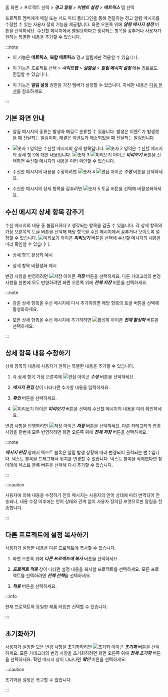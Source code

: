 홈 화면 > 프로젝트 선택 > ***경고 알림*** > ***이벤트 설정*** > ***메트릭스*** 탭 선택

프로젝트 멤버에게 메일 또는 서드 파티 플러그인을 통해 전달하는 경고 알림 메시지를 수정할 수 있는 사용자 정의 기능을 제공합니다. 화면 오른쪽 위에 ***알림 메시지 설정*** 버튼을 선택하세요. 수신할 메시지에서 불필요하다고 생각되는 항목을 감추거나 사용자가 원하는 특별한 내용을 추가할 수 있습니다.

<ImgLang img='notification-set-message.png' desc='알림 메시지 설정' />

:::note

* 이 기능은 **메트릭스**, **복합 메트릭스** 경고 알림에만 적용할 수 있습니다.

* 이 기능은 프로젝트 선택 > ***사이트맵*** > ***실험실*** > ***알림 메시지 설정*** 메뉴 경로로도 진입할 수 있습니다.

* 이 기능은 **알림 설정** 권한을 가진 멤버가 설정할 수 있습니다. 자세한 내용은 [다음 문서](../project/project-structure#project-auth)를 참조하세요.

:::


## 기본 화면 안내

<ImgLang img='notification-set-message-main.png' desc='알림 메시지 설정' />

* 알림 메시지의 종류는 <span class='occur set-noti'>발생</span>과 <span class='resolve set-noti'>해결</span>로 분류할 수 있습니다. <span class='occur set-noti'>발생</span>은 이벤트가 발생했을 때 전달되는 알림이며, <span class='resolve set-noti'>해결</span>은 이벤트가 해소되었을 때 전달되는 알림입니다.

* ![숫자 1](/img/number-01.png) 영역은 수신할 메시지의 상세 항목입니다. ![숫자 2](/img/number-02.png) 영역은 수신할 메시지의 상세 항목에 대한 내용입니다. ![숫자 3](/img/number-03.png) ![미리보기 아이콘](/img/ico-noti.svg) ***미리보기*** 버튼을 선택하면 수신할 메시지의 내용을 미리 확인할 수 있습니다.

* 수신한 메시지의 내용을 수정하려면 ![숫자 4](/img/number-04.png) ![편집 아이콘](/img/ico-edit.svg) ***수정*** 버튼을 선택하세요.

* 수신한 메시지의 상세 항목을 감추려면 ![숫자 5](/img/number-05.png) 토글 버튼을 선택해 비활성화하세요.


## 수신 메시지 상세 항목 감추기

수신 메시지의 내용 중 불필요하다고 생각되는 항목을 감출 수 있습니다. 각 상세 항목의 가장 오른쪽의 토글 버튼을 선택해 해당 항목을 수신 메시지에서 감추거나 보이도록 설정할 수 있습니다. ![미리보기 아이콘](/img/ico-noti.svg) ***미리보기*** 버튼을 선택해 수신할 메시지의 내용을 미리 확인할 수 있습니다.

* 상세 항목 활성화 예시

  <ImgLang img='notification-set-message-preview.png' desc='활성화 미리보기' />

* 상세 항목 비활성화 예시

  <ImgLang img='notification-set-message-preview-disabled.png' desc='비활성화 미리보기' />

변경 사항을 반영하려면 ![저장 아이콘](/img/ic-s-check.svg) ***저장*** 버튼을 선택하세요. 다른 카테고리의 변경 사항을 한번에 모두 반영하려면 화면 오른쪽 위에 ***전체 저장*** 버튼을 선택하세요.

:::note

* 감춘 상세 항목을 수신 메시지에 다시 추가하려면 해당 항목의 토글 버튼을 선택해 활성화하세요.

* 모든 상세 항목을 수신 메시지에 추가하려면 ![활성화 아이콘](/img/ic-power.svg) ***전체 활성화*** 버튼을 선택하세요.

:::


## 상세 항목 내용 수정하기

상세 항목의 내용에 사용자가 원하는 특별한 내용을 추가할 수 있습니다. 

1. 각 상세 항목 가장 오른쪽에 ![편집 아이콘](/img/ico-edit.svg) ***수정*** 버튼을 선택하세요.

1. ***메시지 편집*** 창이 나타나면 추가할 내용을 입력하세요.

    <ImgLang img='notification-set-message-edit.png' desc='메시지 편집' />

1. ***확인*** 버튼을 선택하세요.

1. ![미리보기 아이콘](/img/ico-noti.svg) ***미리보기*** 버튼을 선택해 수신할 메시지의 내용을 미리 확인하세요.

    <ImgLang img='notification-set-message-edit-preview.png' desc='메시지 편집' />

변경 사항을 반영하려면 ![저장 아이콘](/img/ic-s-check.svg) ***저장*** 버튼을 선택하세요. 다른 카테고리의 변경 사항을 한번에 모두 반영하려면 화면 오른쪽 위에 ***전체 저장*** 버튼을 선택하세요.

:::note

***메시지 편집*** 창에서 텍스트 블록은 알림 발생 상황에 따라 변경되어 출력되는 변수입니다. 텍스트 블록을 드래그해서 위치를 변경할 수 있습니다. 텍스트 블록을 삭제했다면 창 아래에 텍스트 블록 버튼을 선택해 다시 추가할 수 있습니다.

<ImgLang img='notification-set-message-edit-block.png' desc='메시지 편집' />

:::

:::caution

사용자에 의해 내용을 수정하기 전의 메시지는 사용자의 언어 상태에 따라 번역되어 전송되나, 내용 수정 이후에는 언어 상태와 관계 없이 사용자 정의된 포맷으로만 알림을 전송합니다.

:::


## 다른 프로젝트에 설정 복사하기

사용자가 설정한 내용을 다른 프로젝트에 복사할 수 있습니다. 

1. 화면 오른쪽 위에 ***다른 프로젝트에 복사*** 버튼을 선택하세요.

1. ***프로젝트 적용*** 창이 나타면 설정 내용을 복사할 프로젝트를 선택하세요. 모든 프로젝트를 선택하려면 ***전체 선택***을 선택하세요.

1. ***적용*** 버튼을 선택하세요.

:::info

현재 프로젝트와 동일한 제품 타입만 선택할 수 있습니다.

:::


## 초기화하기

사용자가 설정한 모든 변경 사항을 초기화하려면 ![초기화 아이콘](/img/ico-reset.svg) ***초기화*** 버튼을 선택하세요. 모든 카테고리의 변경 사항을 초기화하려면 화면 오른쪽 위에 ***전체 초기화*** 버튼을 선택하세요. 확인 메시지 창이 나타나면 ***확인*** 버튼을 선택하세요.

:::caution

초기화된 설정은 복구할 수 없습니다.

:::